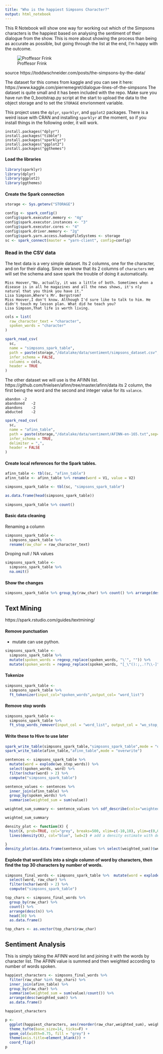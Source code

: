 ```yaml
---
title: "Who is the happiest Simpsons Character?"
output: html_notebook
---
```

This R Notebook will show one way for working out which of the Simpsons 
characters is the happiest based on analysing the sentiment of their dialogue 
from the show. This is more about showing the process than being as accurate as 
possible, but going through the list at the end, I'm happy with the outcome. 

![Proffesor Frink](/home/cdsw/images/frink.jpg)

source https://toddwschneider.com/posts/the-simpsons-by-the-data/

The dataset for this comes from kaggle and you can see it  here: https://www.kaggle.com/pierremegret/dialogue-lines-of-the-simpsons
The dataset is quite small and it has been included with the repo. Make sure you have run the 0_bootstrap.py script at the start to upload the data to the object storage and to set the `STORAGE` envrionment variable. 

This project uses the `dplyr`, `sparklyr`, and `ggplot2` packages. There is a weird issue with CRAN and installing `sparklyr` at the moment, so if you install things in the following order, it will work.
```
install.packages("dplyr")
install.packages("tibble")
install.packages("sparklyr")
install.packages("ggplot2")
install.packages("ggthemes")
```

#### Load the libraries
```r
library(sparklyr)
library(dplyr)
library(ggplot2)
library(ggthemes)
```

#### Create the Spark connection
```r
storage <- Sys.getenv("STORAGE")

config <- spark_config()
config$spark.executor.memory <- "4g"
config$spark.executor.instances <- "3"
config$spark.executor.cores <- "4"
config$spark.driver.memory <- "2g"
config$spark.yarn.access.hadoopFileSystems <- storage
sc <- spark_connect(master = "yarn-client", config=config)
```
### Read in the CSV data
The text data is a very simple dataset. Its 2 columns, one for the character, and on for their
dialog. Since we know that its 2 columns of `characters` we will set the schema and save
spark the trouble of doing it automatically.

```
Miss Hoover,"No, actually, it was a little of both. Sometimes when a disease is in all he magazines and all the news shows, it's nly natural that you think you have it."
Lisa Simpson,Where's Mr. Bergstrom?
Miss Hoover,I don't know. Although I'd sure like to talk to him. He didn't touch my lesson plan. What did he teach you?
Lisa Simpson,That life is worth living.
```
```r
cols = list(
  raw_character_text = "character",
  spoken_words = "character"
)

spark_read_csv(
  sc,
  name = "simpsons_spark_table",
  path = paste(storage,"/datalake/data/sentiment/simpsons_dataset.csv",sep=""),
  infer_schema = FALSE,
  columns = cols,
  header = TRUE
)

```

The other dataset we will use is the AFINN list. https://github.com/fnielsen/afinn/tree/master/afinn/data 
its 2 column, the first being the word and the second and integer value for its `valance`. 

```
abandon	-2
abandoned	-2
abandons	-2
abducted	-2
```
```r
spark_read_csv(
  sc,
  name = "afinn_table",
  path = paste(storage,"/datalake/data/sentiment/AFINN-en-165.txt",sep=""),
  infer_schema = TRUE,
  delimiter = ",",
  header = FALSE
)
```
#### Create local references for the Spark tables.

```r
afinn_table <- tbl(sc, "afinn_table")
afinn_table <- afinn_table %>% rename(word = V1, value = V2)

simpsons_spark_table <- tbl(sc, "simpsons_spark_table")

as.data.frame(head(simpsons_spark_table))
  
simpsons_spark_table %>% count()
```
#### Basic data cleaning

Renaming a column
```r
simpsons_spark_table <- 
  simpsons_spark_table %>% 
  rename(raw_char = raw_character_text)
```
Droping null / NA values
```r
simpsons_spark_table <- 
  simpsons_spark_table %>% 
  na.omit()
```
#### Show the changes
```r
simpsons_spark_table %>% group_by(raw_char) %>% count() %>% arrange(desc(n))
```
## Text Mining
https://spark.rstudio.com/guides/textmining/


#### Remove punctuation
 * mutate can use python.
```r
simpsons_spark_table <- 
  simpsons_spark_table %>% 
  mutate(spoken_words = regexp_replace(spoken_words, "\'", "")) %>%
  mutate(spoken_words = regexp_replace(spoken_words, "[_\"():;,.!?\\-]", " "))
```
#### Tokenize
```r
simpsons_spark_table <- 
  simpsons_spark_table %>% 
  ft_tokenizer(input_col="spoken_words",output_col= "word_list")
```
#### Remove stop words
```r
simpsons_spark_table <- 
  simpsons_spark_table %>% 
  ft_stop_words_remover(input_col = "word_list", output_col = "wo_stop_words")
```

#### Write these to Hive to use later
```r
spark_write_table(simpsons_spark_table,"simpsons_spark_table",mode = "overwrite")
spark_write_table(afinn_table,"afinn_table",mode = "overwrite")
```


```r
sentences <- simpsons_spark_table %>%  
  mutate(word = explode(wo_stop_words)) %>% 
  select(spoken_words, word) %>%  
  filter(nchar(word) > 2) %>% 
  compute("simpsons_spark_table")

sentence_values <- sentences %>% 
  inner_join(afinn_table) %>% 
  group_by(spoken_words) %>% 
  summarise(weighted_sum = sum(value))

weighted_sum_summary <- sentence_values %>% sdf_describe(cols="weighted_sum")
```

```r
weighted_sum_summary
```

```r
density_plot <- function(X) {
  hist(X, prob=TRUE, col="grey", breaks=500, xlim=c(-10,10), ylim=c(0,0.2))# prob=TRUE for probabilities not counts
  lines(density(X), col="blue", lwd=2) # add a density estimate with defaults

}
density_plot(as.data.frame(sentence_values %>% select(weighted_sum))$weighted_sum)
```

#### Explode that word lists into a single column of word by characters, then find the top 30 characters by number of words.
```r
simpsons_final_words <- simpsons_spark_table %>%  mutate(word = explode(wo_stop_words)) %>%
  select(word, raw_char) %>%
  filter(nchar(word) > 2) %>%
  compute("simpsons_spark_table")

top_chars <- simpsons_final_words %>% 
  group_by(raw_char) %>% 
  count() %>% 
  arrange(desc(n)) %>% 
  head(30) %>% 
  as.data.frame()

top_chars <- as.vector(top_chars$raw_char)
```
## Sentiment Analysis
This is simply taking the AFINN word list and joining it with the words by character
list. The AFINN value is summed and then weighted according to number of words spoken.
```r
happiest_characters <- simpsons_final_words %>% 
  filter(raw_char %in% top_chars) %>%
  inner_join(afinn_table) %>% 
  group_by(raw_char) %>% 
  summarise(weighted_sum = sum(value)/count()) %>%
  arrange(desc(weighted_sum)) %>% 
  as.data.frame()
```

```r
happiest_characters
```

```r
p <-
  ggplot(happiest_characters, aes(reorder(raw_char,weighted_sum), weighted_sum))+
  theme_tufte(base_size=14, ticks=F) + 
  geom_col(width=0.75, fill = "grey") +
  theme(axis.title=element_blank()) +
  coord_flip()
p
```

